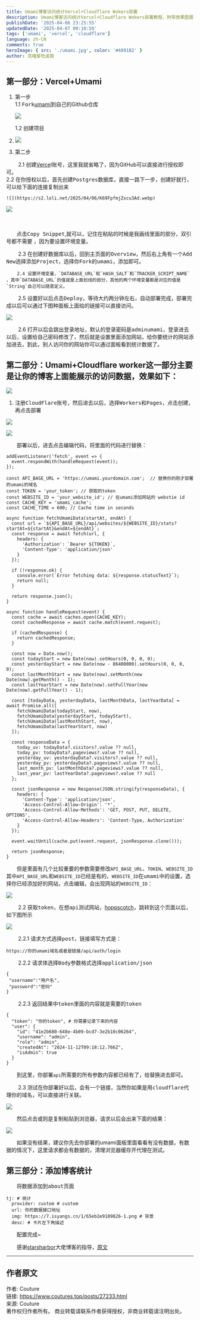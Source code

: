 ---
title: Umami博客访问统计Vercel+Cloudflare Wokers部署
description: Umami博客访问统计Vercel+Cloudflare Wokers部署教程，附带效果图展示。
publishDate: '2025-04-06 23:25:55'
updatedDate: '2025-04-07 00:10:59'
tags: ['umami', 'vercel', 'cloudflare']
language: zh-CN
comments: true
heroImage: { src: './umami.jpg', color: '#4891B2' }
author: 克喵爱吃卤面
---


## 第一部分：Vercel+Umami

1. 第一步  
    1.1 <kbd>Fork</kbd>​[umami](https://github.com/umami-software/umami)到自己的Github仓库

    ![](https://s2.loli.net/2025/04/06/c4xDVNrsBpTM8YZ.webp)

    1.2 创建项目
2. ![](https://s2.loli.net/2025/04/06/GX9OdivuxF5pJzH.webp)

2. 第二步

　　	2.1 创建[Verce](https://vercel.com/login)l账号，这里我就省略了，因为GitHub可以直接进行授权即可。  
	2.2 在你授权以后，首先创建<kbd>Postgres</kbd>​数据库，直接一路下一步，创建好就行，可以给下面的连接复制出来

	![](https://s2.loli.net/2025/04/06/K69FpfmjZxcu3Ad.webp)

![](https://s2.loli.net/2025/04/06/7OieEKGht4kgSux.webp)

　　	

　　点击<kbd>Copy Snippet</kbd>​,就可以，记住在粘贴的时候是我画线里面的部分，双引号都不需要 ，因为要设置环境变量。

　　	2.3 在创建好数据库以后，回到主页面的<kbd>Overview</kbd>​，然后右上角有一个<kbd>Add New</kbd>​选择添加<kbd>Project</kbd>​，选择你<kbd>Fork</kbd>​的<kbd>umami</kbd>​，添加即可。 

	    2.4 设置环境变量，`DATABASE_URL`​和`HASH_SALT`​和`TRACKER_SCRIPT_NAME`​，其中`DATABASE_URL`​的值就是上面划线的部分，其他的两个环境变量都是对应的值是`String`​自己可以随意定义。  

　　	2.5 设置好以后点击<kbd>Deploy</kbd>​，等待大约两分钟左右，自动部署完成，部署完成以后可以通过下图种面板上面给的链接可以直接访问。

![](https://s2.loli.net/2025/04/06/ahX2wHLrfYAD7ZW.webp)

　　	2.6 打开以后会跳出登录地址，默认的登录密码是<kbd>adminumami</kbd>​，登录进去以后，设置给自己密码修改了，然后就是设置里面添加网站，给你要统计的网站添加进去，到此，别人访问你的网站你可以通过面板看到统计数据了。

## 第二部分：Umami+Cloudflare worker这一部分主要是让你的博客上面能展示的访问数据，效果如下：

![](https://s2.loli.net/2025/04/06/fR71aFG4oMD29Pz.webp)

1.  注册<kbd>CloudFlare</kbd>​账号，然后进去以后，选择<kbd>Workers</kbd>​和<kbd>Pages</kbd>​，点击<kbd>创建</kbd>​，再点击<kbd>部署</kbd>​

![](https://s2.loli.net/2025/04/06/CYojqdGHkiuFepQ.webp)

![](https://s2.loli.net/2025/04/06/6B2rXxk4Uu71GQC.webp)

　　部署以后，进去点击编辑代码，将里面的代码进行替换：

```
addEventListener('fetch', event => {
  event.respondWith(handleRequest(event));
});

const API_BASE_URL = 'https://umami.yourdomain.com';  // 替换你的刚才部署的umami的域名
const TOKEN = 'your_token'; // 获取的token
const WEBSITE_ID = 'your_website_id'; // 在umami添加网站的 webstie id
const CACHE_KEY = 'umami_cache';
const CACHE_TIME = 600; // Cache time in seconds

async function fetchUmamiData(startAt, endAt) {
  const url = `${API_BASE_URL}/api/websites/${WEBSITE_ID}/stats?startAt=${startAt}&endAt=${endAt}`;
  const response = await fetch(url, {
    headers: {
      'Authorization': `Bearer ${TOKEN}`,
      'Content-Type': 'application/json'
    }
  });

  if (!response.ok) {
    console.error(`Error fetching data: ${response.statusText}`);
    return null;
  }

  return response.json();
}

async function handleRequest(event) {
  const cache = await caches.open(CACHE_KEY);
  const cachedResponse = await cache.match(event.request);

  if (cachedResponse) {
    return cachedResponse;
  }

  const now = Date.now();
  const todayStart = new Date(now).setHours(0, 0, 0, 0);
  const yesterdayStart = new Date(now - 86400000).setHours(0, 0, 0, 0);
  const lastMonthStart = new Date(now).setMonth(new Date(now).getMonth() - 1);
  const lastYearStart = new Date(now).setFullYear(new Date(now).getFullYear() - 1);

  const [todayData, yesterdayData, lastMonthData, lastYearData] = await Promise.all([
    fetchUmamiData(todayStart, now),
    fetchUmamiData(yesterdayStart, todayStart),
    fetchUmamiData(lastMonthStart, now),
    fetchUmamiData(lastYearStart, now)
  ]);

  const responseData = {
    today_uv: todayData?.visitors?.value ?? null,
    today_pv: todayData?.pageviews?.value ?? null,
    yesterday_uv: yesterdayData?.visitors?.value ?? null,
    yesterday_pv: yesterdayData?.pageviews?.value ?? null,
    last_month_pv: lastMonthData?.pageviews?.value ?? null,
    last_year_pv: lastYearData?.pageviews?.value ?? null
  };

  const jsonResponse = new Response(JSON.stringify(responseData), {
    headers: {
      'Content-Type': 'application/json',
      'Access-Control-Allow-Origin': '*',
      'Access-Control-Allow-Methods': 'GET, POST, PUT, DELETE, OPTIONS',
      'Access-Control-Allow-Headers': 'Content-Type, Authorization'
    }
  });

  event.waitUntil(cache.put(event.request, jsonResponse.clone()));

  return jsonResponse;
}

```

　　但是里面有几个比较重要的参数需要修改`API_BASE_URL`​、`TOKEN`​、`WEBSITE_ID`​其中`API_BASE_URL`​和`WEBSITE_ID`​已经是有的，`WEBSITE_ID`​在<kbd>umami</kbd>​中的设置，选择你已经添加好的网站，点击<kbd>编辑</kbd>​，会出现网站的`WEBSITE_ID`​：

![](https://s2.loli.net/2025/04/06/eFHEYB45nQOUAML.webp)

　　	2.2 获取<kbd>token</kbd>​，在想<kbd>api</kbd>​测试网站，[hoppscotch](https://hoppscotch.io/)，跳转到这个页面以后，如下图所示

![](https://s2.loli.net/2025/04/06/vXrQmtpu4HdIasN.webp)

　　		2.2.1 请求方式选择<kbd>post</kbd>​，链接填写方式是：

```
https://你的umami域名或者是链接/api/auth/login
```

　　		2.2.2 请求体选择<kbd>Body</kbd>​参数格式选择<kbd>application/json</kbd>​

```
{
 "username":"用户名",
 "password":"密码"
}
```

　　		2.2.3 返回结果中<kbd>token</kbd>​里面的内容就是需要的<kbd>token</kbd>​

```
{
  "token": "你的token", # 你需要记录下来的内容
  "user": {
    "id": "41e2b680-648e-4b09-bcd7-3e2b10c06264",
    "username": "admin",
    "role": "admin",
    "createdAt": "2024-11-12T09:18:12.766Z",
    "isAdmin": true
  }
}
```

　　到这里，你部署`api`​所需要的所有参数内容都已经有了，给替换进去即可。

　　	2.3 测试在你部署好以后，会有一个链接，当然你如果是用<kbd>cloudflare</kbd>​代理你的域名，可以直接进行关联。

![](https://s2.loli.net/2025/04/07/IPCS2rhLbiaX3G8.webp)

　　然后点击或则是复制粘贴到浏览器，请求以后会出来下面的结果：

![](https://s2.loli.net/2025/04/07/M9wsiYKBoGyLI8T.webp)

　　如果没有结果，建议你先去你部署的umami面板里面看看有没有数据，有数据的情况下，这里请求都会有数据的，清理浏览器缓存开代理在测试。

## 第三部分：添加博客统计

　　将数据添加到<kbd>about</kbd>​页面  

```
tj: # 统计
  provider: custom # custom
  url: 你的数据接口地址
  img: https://7.isyangs.cn/1/65eb2e9109826-1.png # 背景
  desc: # 卡片左下角描述
```

　　配置完成~

　　感谢[starsharbor](https://blog.starsharbor.com/)大佬博客的指导，[原文](https://blog.starsharbor.com/posts/solitude-about_umami/)

---

## 作者原文

作者: Couture  
链接: https://www.coutures.top/posts/27233.html  
来源: Couture  
著作权归作者所有。 商业转载请联系作者获得授权，非商业转载请注明出处。
